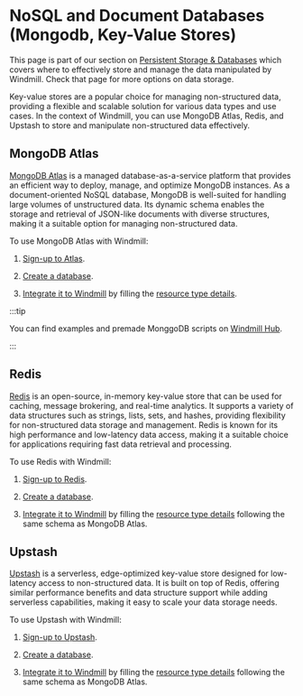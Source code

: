 # NoSQL and Document Databases (Mongodb, Key-Value Stores)

This page is part of our section on [Persistent Storage & Databases](./index.mdx) which covers where to effectively store and manage the data manipulated by Windmill. Check that page for more options on data storage.

Key-value stores are a popular choice for managing non-structured data, providing a flexible and scalable solution for various data types and use cases. In the context of Windmill, you can use MongoDB Atlas, Redis, and Upstash to store and manipulate non-structured data effectively.

## MongoDB Atlas

[MongoDB Atlas](https://www.mongodb.com/atlas/database) is a managed database-as-a-service platform that provides an efficient way to deploy, manage, and optimize MongoDB instances. As a document-oriented NoSQL database, MongoDB is well-suited for handling large volumes of unstructured data. Its dynamic schema enables the storage and retrieval of JSON-like documents with diverse structures, making it a suitable option for managing non-structured data.

To use MongoDB Atlas with Windmill:

1. [Sign-up to Atlas](https://www.mongodb.com/cloud/atlas/signup).

2. [Create a database](https://www.mongodb.com/basics/create-database).

3. [Integrate it to Windmill](../../integrations/mongodb.md) by filling the [resource type details](https://hub.windmill.dev/resource_types/22/).

:::tip

You can find examples and premade MonggoDB scripts on [Windmill Hub](https://hub.windmill.dev/integrations/mongodb).

:::

## Redis

[Redis](https://redis.io/) is an open-source, in-memory key-value store that can be used for caching, message brokering, and real-time analytics. It supports a variety of data structures such as strings, lists, sets, and hashes, providing flexibility for non-structured data storage and management. Redis is known for its high performance and low-latency data access, making it a suitable choice for applications requiring fast data retrieval and processing.

To use Redis with Windmill:

1. [Sign-up to Redis](https://redis.com/try-free/).

2. [Create a database](https://developer.redis.com/create).

3. [Integrate it to Windmill](../../integrations/redis.md) by filling the [resource type details](https://hub.windmill.dev/resource_types/22/) following the same schema as MongoDB Atlas.

## Upstash

[Upstash](https://upstash.com/) is a serverless, edge-optimized key-value store designed for low-latency access to non-structured data. It is built on top of Redis, offering similar performance benefits and data structure support while adding serverless capabilities, making it easy to scale your data storage needs.

To use Upstash with Windmill:

1. [Sign-up to Upstash](https://console.upstash.com/).

2. [Create a database](https://docs.upstash.com/redis).

3. [Integrate it to Windmill](../../integrations/upstash.md) by filling the [resource type details](https://hub.windmill.dev/resource_types/22/) following the same schema as MongoDB Atlas.
